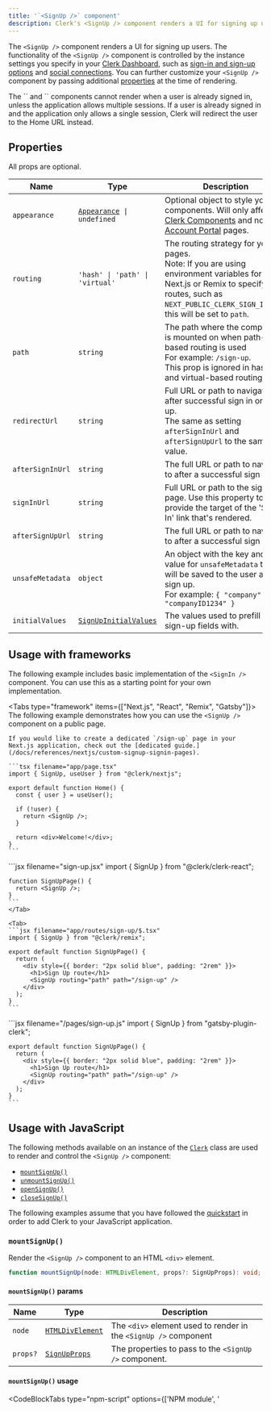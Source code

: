 ```yaml
---
title: '`<SignUp />` component'
description: Clerk's <SignUp /> component renders a UI for signing up users.
---
```


<Images
  width={496}
  height={780}
  src="/docs/images/ui-components/component-sign_up.svg"
  alt="Sign up component example"
/>

The `<SignUp />` component renders a UI for signing up users. The functionality of the `<SignUp />` component is controlled by the instance settings you specify in your [Clerk Dashboard](https://dashboard.clerk.com), such as [sign-in and sign-up options](/docs/authentication/configuration/sign-up-sign-in-options) and [social connections](/docs/authentication/social-connections/overview). You can further customize your `<SignUp />` component by passing additional [properties](#properties) at the time of rendering.

<Callout type="info">
  The `<SignUp/>` and `<SignIn/>` components cannot render when a user is already signed in, unless the application allows multiple sessions. If a user is already signed in and the application only allows a single session, Clerk will redirect the user to the Home URL instead.
</Callout>

## Properties

All props are optional.

| Name             | Type                                                                              | Description                                                                                                                                                                                              |
| ---------------- | --------------------------------------------------------------------------------- | -------------------------------------------------------------------------------------------------------------------------------------------------------------------------------------------------------- |
| `appearance`     | <code>[Appearance](/docs/components/customization/overview) \| undefined</code>   | Optional object to style your components. Will only affect [Clerk Components](/docs/components/overview) and not [Account Portal](/docs/account-portal/overview) pages.                                  |
| `routing`        | `'hash' \| 'path' \| 'virtual'`                                                   | The routing strategy for your pages.<br />Note: If you are using environment variables for Next.js or Remix to specify your routes, such as `NEXT_PUBLIC_CLERK_SIGN_IN_URL`, this will be set to `path`. |
| `path`           | `string`                                                                          | The path where the component is mounted on when path-based routing is used<br />For example: `/sign-up`.<br />This prop is ignored in hash- and virtual-based routing.                                   |
| `redirectUrl`    | `string`                                                                          | Full URL or path to navigate to after successful sign in or sign up.<br />The same as setting `afterSignInUrl` and `afterSignUpUrl` to the same value.                                                   |
| `afterSignInUrl` | `string`                                                                          | The full URL or path to navigate to after a successful sign in.                                                                                                                                          |
| `signInUrl`      | `string`                                                                          | Full URL or path to the sign in page. Use this property to provide the target of the 'Sign In' link that's rendered.                                                                                     |
| `afterSignUpUrl` | `string`                                                                          | The full URL or path to navigate to after a successful sign up.                                                                                                                                          |
| `unsafeMetadata` | `object`                                                                          | An object with the key and value for `unsafeMetadata` that will be saved to the user after sign up.<br />For example: `{ "company": "companyID1234" }`                                                   |
| `initialValues`  | [`SignUpInitialValues`](/docs/references/javascript/types/sign-up-initial-values) | The values used to prefill the sign-up fields with.                                                                                                                                                      |

## Usage with frameworks

The following example includes basic implementation of the `<SignIn />` component. You can use this as a starting point for your own implementation.

<Tabs type="framework" items={["Next.js", "React", "Remix", "Gatsby"]}>
<Tab>
The following example demonstrates how you can use the `<SignUp />` component on a public page.

    If you would like to create a dedicated `/sign-up` page in your Next.js application, check out the [dedicated guide.](/docs/references/nextjs/custom-signup-signin-pages).

    ```tsx filename="app/page.tsx"
    import { SignUp, useUser } from "@clerk/nextjs";

    export default function Home() {
      const { user } = useUser();

      if (!user) {
        return <SignUp />;
      }

      return <div>Welcome!</div>;
    }
    ```

  </Tab>

  <Tab>
    ```jsx filename="sign-up.jsx"
    import { SignUp } from "@clerk/clerk-react";

    function SignUpPage() {
      return <SignUp />;
    }
    ```
    </Tab>

    <Tab>
    ```jsx filename="app/routes/sign-up/$.tsx"
    import { SignUp } from "@clerk/remix";

    export default function SignUpPage() {
      return (
        <div style={{ border: "2px solid blue", padding: "2rem" }}>
          <h1>Sign Up route</h1>
          <SignUp routing="path" path="/sign-up" />
        </div>
      );
    }
    ```

  </Tab>

  <Tab>
    ```jsx filename="/pages/sign-up.js"
    import { SignUp } from "gatsby-plugin-clerk";

    export default function SignUpPage() {
      return (
        <div style={{ border: "2px solid blue", padding: "2rem" }}>
          <h1>Sign Up route</h1>
          <SignUp routing="path" path="/sign-up" />
        </div>
      );
    }
    ```

  </Tab>
</Tabs>

## Usage with JavaScript

The following methods available on an instance of the [`Clerk`](/docs/references/javascript/clerk/clerk) class are used to render and control the `<SignUp />` component:

- [`mountSignUp()`](#mount-sign-up)
- [`unmountSignUp()`](#unmount-sign-up)
- [`openSignUp()`](#open-sign-up)
- [`closeSignUp()`](#close-sign-up)

The following examples assume that you have followed the [quickstart](/docs/quickstarts/javascript) in order to add Clerk to your JavaScript application.

### `mountSignUp()`

Render the `<SignUp />` component to an HTML `<div>` element.

```typescript
function mountSignUp(node: HTMLDivElement, props?: SignUpProps): void;
```

#### `mountSignUp()` params

| Name     | Type                                                                                | Description                                                      |
| -------- | ----------------------------------------------------------------------------------- | ---------------------------------------------------------------- |
| `node `  | [`HTMLDivElement`](https://developer.mozilla.org/en-US/docs/Web/API/HTMLDivElement) | The `<div>` element used to render in the `<SignUp />` component |
| `props?` | [`SignUpProps`](#sign-up-props)                                                     | The properties to pass to the `<SignUp />` component.            |

#### `mountSignUp()` usage

<InjectKeys>

<CodeBlockTabs type="npm-script" options={['NPM module', '<script>']}>

```typescript filename="index.ts" {14}
import Clerk from "@clerk/clerk-js";

// Initialize Clerk with your Clerk publishable key
const clerk = new Clerk("{{pub_key}}");
await clerk.load();

document.getElementById("app").innerHTML = `
  <div id="sign-up"></div>
`;

const signUpDiv = document.getElementById("sign-up");

clerk.mountSignUp(signUpDiv);
```

```html filename="index.js" {21}
<!-- Add a <div id="sign-up"> element to your HTML -->
<div id="sign-up"></div>

<!-- Initialize Clerk with your
Clerk Publishable key and Frontend API URL -->
<script
  async
  crossorigin="anonymous"
  data-clerk-publishable-key="{{pub_key}}"
  src="https://{{fapi_url}}/npm/@clerk/clerk-js@latest/dist/clerk.browser.js"
  type="text/javascript"
></script>

<script>
  window.addEventListener("load", async function () {
    await Clerk.load();

    const signUpDiv = document.getElementById("sign-up");

    Clerk.mountSignUp(signUpDiv);
  });
</script>
```

</CodeBlockTabs>

</InjectKeys>

### `unmountSignUp()`

Unmount and run cleanup on an existing `<SignUp />` component instance.

```typescript
function unmountSignUp(node: HTMLDivElement): void;
```

#### `unmountSignUp()` params

| Name    | Type                                                                                | Description                                                                   |
| ------- | ----------------------------------------------------------------------------------- | ----------------------------------------------------------------------------- |
| `node ` | [`HTMLDivElement`](https://developer.mozilla.org/en-US/docs/Web/API/HTMLDivElement) | The container `<div>` element with a rendered `<SignUp />` component instance |

#### `unmountSignUp()` usage

<InjectKeys>

<CodeBlockTabs type="npm-script" options={['NPM module', '<script>']}>

```typescript filename="index.ts" {18}
import Clerk from "@clerk/clerk-js";

// Initialize Clerk with your Clerk publishable key
const clerk = new Clerk("{{pub_key}}");
await clerk.load();

document.getElementById("app").innerHTML = `
  <div id="sign-up"></div>
`;

const signUpDiv = document.getElementById("sign-up");

clerk.mountSignUp(signUpDiv);

// ...

clerk.unmountSignUp(signUpDiv);
```

```html filename="index.js" {25}
<!-- Add a <div id="sign-up"> element to your HTML -->
<div id="sign-up"></div>

<!-- Initialize Clerk with your
Clerk Publishable key and Frontend API URL -->
<script
  async
  crossorigin="anonymous"
  data-clerk-publishable-key="{{pub_key}}"
  src="https://{{fapi_url}}/npm/@clerk/clerk-js@latest/dist/clerk.browser.js"
  type="text/javascript"
></script>

<script>
  window.addEventListener("load", async function () {
    await Clerk.load();

    const signUpDiv = document.getElementById("sign-up");

    Clerk.mountSignUp(signUpDiv);

    // ...

    Clerk.unmountSignUp(signUpDiv);
  });
</script>
```

</CodeBlockTabs>

</InjectKeys>

### `openSignUp()`

Opens the `<SignUp />` component as an overlay at the root of your HTML `body` element.

```typescript
function openSignUp(props?: SignUpProps): void;
```

#### `openSignUp()` params

| Name     | Type                            | Description                                          |
| -------- | ------------------------------- | ---------------------------------------------------- |
| `props?` | [`SignUpProps`](#sign-up-props) | The properties to pass to the `<SignUp />` component |

#### `openSignUp()` usage

<InjectKeys>

<CodeBlockTabs type="npm-script" options={['NPM module', '<script>']}>

```js filename="index.ts" {7}
import Clerk from "@clerk/clerk-js";

// Initialize Clerk with your Clerk publishable key
const clerk = new Clerk("{{pub_key}}");
await clerk.load();

clerk.openSignUp();
```

```html filename="index.html" {15}
<!-- Initialize Clerk with your
Clerk Publishable key and Frontend API URL -->
<script
  async
  crossorigin="anonymous"
  data-clerk-publishable-key="{{pub_key}}"
  src="https://{{fapi_url}}/npm/@clerk/clerk-js@latest/dist/clerk.browser.js"
  type="text/javascript"
></script>

<script>
  window.addEventListener("load", async function () {
    await Clerk.load();

    Clerk.openSignUp();
  });
</script>
```

</CodeBlockTabs>

</InjectKeys>

### `closeSignUp()`

Closes the sign up overlay.

```typescript
function closeSignUp(): void;
```

#### `closeSignUp()` usage

<InjectKeys>

<CodeBlockTabs type="npm-script" options={['NPM module', '<script>']}>

```js filename="index.ts" {11}
import Clerk from "@clerk/clerk-js";

// Initialize Clerk with your Clerk publishable key
const clerk = new Clerk("{{pub_key}}");
await clerk.load();

clerk.openSignUp();

// ...

clerk.closeSignUp();
```

```html filename="index.html" {19}
<!-- Initialize Clerk with your
Clerk Publishable key and Frontend API URL -->
<script
  async
  crossorigin="anonymous"
  data-clerk-publishable-key="{{pub_key}}"
  src="https://{{fapi_url}}/npm/@clerk/clerk-js@latest/dist/clerk.browser.js"
  type="text/javascript"
></script>

<script>
  window.addEventListener("load", async function () {
    await Clerk.load();

    Clerk.openSignUp();

    // ...

    Clerk.closeSignUp();
  });
</script>
```

</CodeBlockTabs>

</InjectKeys>

## Customization

To learn about how to customize Clerk components, see the [customization documentation](/docs/components/customization/overview).
